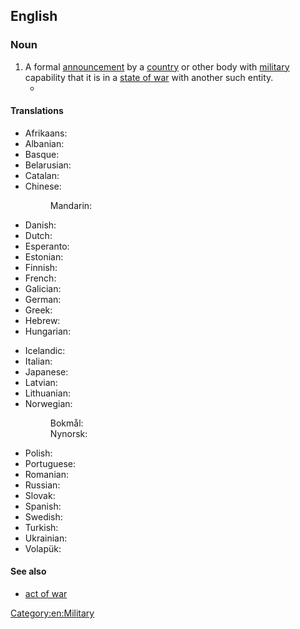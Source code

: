 ==English==

===Noun===
{{wikipedia}}
{{en-noun|declarations of war}}

# A formal [[announcement]] by a [[country]] or other body with [[military]] capability that it is in a [[state of war]] with another such entity.
#* {{quote-journal|en|date=2022 January 12|author=Dr. Joseph Brennan|title=Castles: ruined and redeemed by rail|journal=RAIL|issue=948|page=55|text=Make no mistake, the sway of the railways' mandate in the middle of the 19th century was, in some quarters, a '''declaration of war''' on the old.}}

====Translations====
{{trans-top|a formal announcement by an entity that it is in a state of war with another entity}}
* Afrikaans: {{t|af|oorlogsverklaring}}
* Albanian: {{t-needed|sq}}
* Basque: {{t|eu|gerra-deklarazio}}
* Belarusian: {{t-needed|be}}
* Catalan: {{t|ca|declaració de guerra |f}}
* Chinese:
*: Mandarin: {{t-needed|cmn}}
* Danish: {{t|da|krigserklæring|c}}
* Dutch: {{t+|nl|oorlogsverklaring|f}}
* Esperanto: {{t-needed|eo}}
* Estonian: {{t|et|sõjakuulutus}}
* Finnish: {{t+|fi|sodanjulistus}}
* French: {{t+|fr|déclaration de guerre|f}}
* Galician: {{t|gl|declaración de guerra |f}}
* German: {{t+|de|Kriegserklärung|f}}
* Greek: {{t|el|κήρυξη πολέμου|f}}
* Hebrew: {{t|he|הכרזת מלחמה|tr=hakhrazát milhamá}}
* Hungarian: {{t+|hu|hadüzenet}}
{{trans-mid}}
* Icelandic: {{t|is|stríðsyfirlýsing|f}}
* Italian: {{t|it|dichiarazione di guerra|f}}
* Japanese: {{t+|ja|宣戦布告|tr=sensen fukoku|sc=Jpan}}
* Latvian: {{t-needed|lv}}
* Lithuanian: {{t-needed|lt}}
* Norwegian:
*: Bokmål: {{t|nb|krigserklæring|m|f}}
*: Nynorsk: {{t|nn|krigserklæring|f}}
* Polish: {{t|pl|wypowiedzenie wojny|n}}
* Portuguese: {{t|pt|declaração de guerra |f}}
* Romanian: {{t+|ro|declarație de război}}
* Russian: {{t|ru|объявле́ние войны́|n}}
* Slovak: {{t-needed|sk}}
* Spanish: {{t|es|declaración de guerra|f}}
* Swedish: {{t+|sv|krigsförklaring|c}}
* Turkish: {{t|tr|harp ilâni}}
* Ukrainian: {{t|uk|оголо́шення війни́|n}}
* Volapük: {{t|vo|krigisag}}
{{trans-bottom}}

====See also====
* [[act of war]]

[[Category:en:Military]]